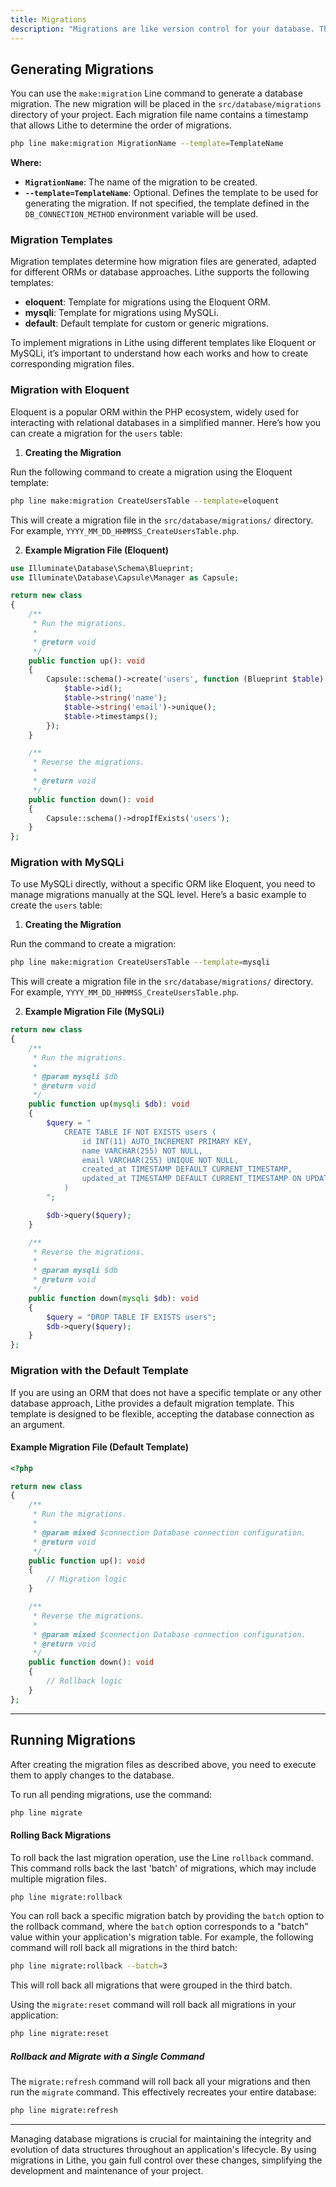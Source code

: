 ```yaml
---
title: Migrations
description: "Migrations are like version control for your database. They allow your team to define and share the application's database schema. If you've ever had to ask a colleague to manually add a column to your local database after updating your version control changes, you've faced the problem that database migrations solve."
---
```


## Generating Migrations

You can use the `make:migration` Line command to generate a database migration. The new migration will be placed in the `src/database/migrations` directory of your project. Each migration file name contains a timestamp that allows Lithe to determine the order of migrations.

```bash
php line make:migration MigrationName --template=TemplateName
```
**Where:**
- **`MigrationName`**: The name of the migration to be created.
- **`--template=TemplateName`**: Optional. Defines the template to be used for generating the migration. If not specified, the template defined in the `DB_CONNECTION_METHOD` environment variable will be used.

### Migration Templates

Migration templates determine how migration files are generated, adapted for different ORMs or database approaches. Lithe supports the following templates:

- **eloquent**: Template for migrations using the Eloquent ORM.
- **mysqli**: Template for migrations using MySQLi.
- **default**: Default template for custom or generic migrations.

To implement migrations in Lithe using different templates like Eloquent or MySQLi, it’s important to understand how each works and how to create corresponding migration files.

### Migration with Eloquent

Eloquent is a popular ORM within the PHP ecosystem, widely used for interacting with relational databases in a simplified manner. Here’s how you can create a migration for the `users` table:

1. **Creating the Migration**

Run the following command to create a migration using the Eloquent template:

```bash
php line make:migration CreateUsersTable --template=eloquent
```

This will create a migration file in the `src/database/migrations/` directory. For example, `YYYY_MM_DD_HHMMSS_CreateUsersTable.php`.

2. **Example Migration File (Eloquent)**

```php
use Illuminate\Database\Schema\Blueprint;
use Illuminate\Database\Capsule\Manager as Capsule;

return new class
{
    /**
     * Run the migrations.
     *
     * @return void
     */
    public function up(): void
    {
        Capsule::schema()->create('users', function (Blueprint $table) {
            $table->id();
            $table->string('name');
            $table->string('email')->unique();
            $table->timestamps();
        });
    }

    /**
     * Reverse the migrations.
     *
     * @return void
     */
    public function down(): void
    {
        Capsule::schema()->dropIfExists('users');
    }
};
```

### Migration with MySQLi

To use MySQLi directly, without a specific ORM like Eloquent, you need to manage migrations manually at the SQL level. Here’s a basic example to create the `users` table:

1. **Creating the Migration**

Run the command to create a migration:

```bash
php line make:migration CreateUsersTable --template=mysqli
```

This will create a migration file in the `src/database/migrations/` directory. For example, `YYYY_MM_DD_HHMMSS_CreateUsersTable.php`.

2. **Example Migration File (MySQLi)**

```php
return new class
{
    /**
     * Run the migrations.
     *
     * @param mysqli $db
     * @return void
     */
    public function up(mysqli $db): void
    {
        $query = "
            CREATE TABLE IF NOT EXISTS users (
                id INT(11) AUTO_INCREMENT PRIMARY KEY,
                name VARCHAR(255) NOT NULL,
                email VARCHAR(255) UNIQUE NOT NULL,
                created_at TIMESTAMP DEFAULT CURRENT_TIMESTAMP,
                updated_at TIMESTAMP DEFAULT CURRENT_TIMESTAMP ON UPDATE CURRENT_TIMESTAMP
            )
        ";

        $db->query($query);
    }

    /**
     * Reverse the migrations.
     *
     * @param mysqli $db
     * @return void
     */
    public function down(mysqli $db): void
    {
        $query = "DROP TABLE IF EXISTS users";
        $db->query($query);
    }
};
```

### Migration with the Default Template

If you are using an ORM that does not have a specific template or any other database approach, Lithe provides a default migration template. This template is designed to be flexible, accepting the database connection as an argument.

#### Example Migration File (Default Template)

```php
<?php 

return new class
{
    /**
     * Run the migrations.
     *
     * @param mixed $connection Database connection configuration.
     * @return void
     */
    public function up(): void
    {
        // Migration logic
    }

    /**
     * Reverse the migrations.
     *
     * @param mixed $connection Database connection configuration.
     * @return void
     */
    public function down(): void
    {
        // Rollback logic
    }
};
```

---

## Running Migrations

After creating the migration files as described above, you need to execute them to apply changes to the database.

To run all pending migrations, use the command:

```bash
php line migrate
```

#### Rolling Back Migrations

To roll back the last migration operation, use the Line `rollback` command. This command rolls back the last 'batch' of migrations, which may include multiple migration files.

```bash
php line migrate:rollback
```

You can roll back a specific migration batch by providing the `batch` option to the rollback command, where the `batch` option corresponds to a "batch" value within your application's migration table. For example, the following command will roll back all migrations in the third batch:

```bash
php line migrate:rollback --batch=3
```

This will roll back all migrations that were grouped in the third batch.

Using the `migrate:reset` command will roll back all migrations in your application:

```bash
php line migrate:reset
```

##### **Rollback and Migrate with a Single Command**

The `migrate:refresh` command will roll back all your migrations and then run the `migrate` command. This effectively recreates your entire database:

```bash
php line migrate:refresh
```

---

Managing database migrations is crucial for maintaining the integrity and evolution of data structures throughout an application's lifecycle. By using migrations in Lithe, you gain full control over these changes, simplifying the development and maintenance of your project.
